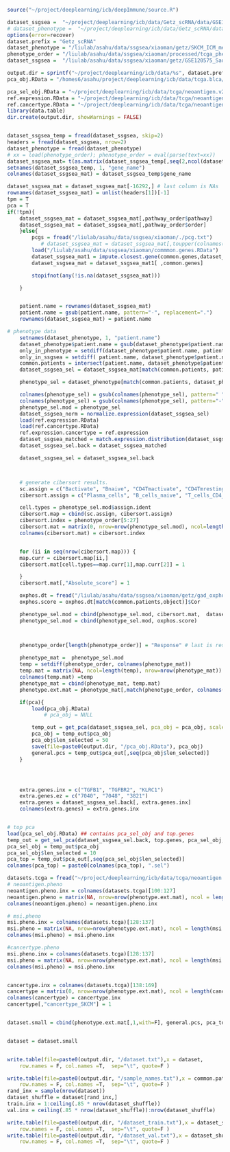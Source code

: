 
```r

source("~/project/deeplearning/icb/deepImmune/source.R")

dataset_ssgsea =  "~/project/deeplearning/icb/data/Getz_scRNA/data/GSE120575_Sade_Feldman_melanoma_single_cells_TPM_GEO.txt"
# dataset_phenotype =  "~/project/deeplearning/icb/data/Getz_scRNA/data/cell_label.csv"
options(error=recover)
dataset.prefix = "Getz_scRNA"
dataset_phenotype = "/liulab/asahu/data/ssgsea/xiaoman/getz/SKCM_ICM_meta.txt"
phenotype_order = "/liulab/asahu/data/ssgsea/xiaoman/processed/tcga_phenotypes.RData"
dataset_ssgsea =  "/liulab/asahu/data/ssgsea/xiaoman/getz/GSE120575_Sade_Feldman_melanoma_single_cells_TPM_GEO.txt"

output.dir = sprintf("~/project/deeplearning/icb/data/%s", dataset.prefix)
pca_obj.RData = "/homes6/asahu/project/deeplearning/icb/data/tcga.blca/neoantigen/pca_obj.RData"

pca_sel_obj.RData = "~/project/deeplearning/icb/data/tcga/neoantigen.v2/pca_sel_obj.RData"
ref.expression.RData = "~/project/deeplearning/icb/data/tcga/neoantigen.v2/ref.expression.RData"
ref.cancertype.RData = "~/project/deeplearning/icb/data/tcga/neoantigen.v2/ref.cancertype.RData"
library(data.table)
dir.create(output.dir, showWarnings = FALSE)


dataset_ssgsea_temp = fread(dataset_ssgsea, skip=2)
headers = fread(dataset_ssgsea, nrow=2)
dataset_phenotype = fread(dataset_phenotype)
# xx = load(phenotype_order); phenotype_order = eval(parse(text=xx))
dataset_ssgsea_mat= t(as.matrix(dataset_ssgsea_temp[,seq(2,ncol(dataset_ssgsea_temp)),with=F]))
setnames(dataset_ssgsea_temp, 1, "gene_name")
colnames(dataset_ssgsea_mat) = dataset_ssgsea_temp$gene_name

dataset_ssgsea_mat = dataset_ssgsea_mat[-16292,] # last column is NAs
rownames(dataset_ssgsea_mat) = unlist(headers[1])[-1]
tpm = T
pca = T
if(!tpm){
    dataset_ssgsea_mat = dataset_ssgsea_mat[,pathway_order$pathway]  
    dataset_ssgsea_mat = dataset_ssgsea_mat[,pathway_order$order]
    }else{
        pcgs = fread("/liulab/asahu/data/ssgsea/xiaoman/./pcg.txt")
           # dataset_ssgsea_mat = dataset_ssgsea_mat[,toupper(colnames(dataset_ssgsea_mat)) %in% toupper(pcgs$Gene)] 
        load("/liulab/asahu/data/ssgsea/xiaoman/commmon.genes.RData")
        dataset_ssgsea_mat1 = impute.closest.gene(common.genes,dataset_ssgsea_mat)
        dataset_ssgsea_mat = dataset_ssgsea_mat1[ ,common.genes] 

        stopifnot(any(!is.na(dataset_ssgsea_mat)))

    }


    patient.name = rownames(dataset_ssgsea_mat)
    patient.name = gsub(patient.name, pattern="-", replacement=".")
    rownames(dataset_ssgsea_mat) = patient.name

# phenotype data
    setnames(dataset_phenotype, 1, "patient.name")
    dataset_phenotype$patient.name = gsub(dataset_phenotype$patient.name, pattern="-", replacement=".")
    only_in_phenotype = setdiff(dataset_phenotype$patient.name, patient.name)
    only_in_ssgsea = setdiff( patient.name, dataset_phenotype$patient.name)
    common.patients = intersect(patient.name, dataset_phenotype$patient.name)
    dataset_ssgsea_sel = dataset_ssgsea_mat[match(common.patients, patient.name), ] 

    phenotype_sel = dataset_phenotype[match(common.patients, dataset_phenotype$patient.name)]

    colnames(phenotype_sel) = gsub(colnames(phenotype_sel), pattern=" ", replacement="_")
    colnames(phenotype_sel) = gsub(colnames(phenotype_sel), pattern="-", replacement="_")
    phenotype_sel.mod = phenotype_sel
    dataset_ssgsea_norm = normalize.expression(dataset_ssgsea_sel)
    load(ref.expression.RData)
    load(ref.cancertype.RData)
    ref.expression.cancertype = ref.expression 
    dataset_ssgsea_matched = match.expression.distribution(dataset_ssgsea_sel, ref.expression.cancertype)
    dataset_ssgsea_sel.back = dataset_ssgsea_matched

    dataset_ssgsea_sel = dataset_ssgsea_sel.back



    # generate cibersort results. 
    sc.assign = c("Bactivate", "Bnaive", "CD4Tmactivate", "CD4Tmresting", "CD8T", "Monocyte", "NKactivate", "Tfh", "Treg")
    cibersort.assign = c("Plasma_cells", "B_cells_naive", "T_cells_CD4_memory_activated", "T_cells_CD4_memory_resting", "T_cells_CD8", "Monocytes", "NK_cells_activated", "T_cells_follicular_helper", "T_cells_regulatory_(Tregs)")

    cell.types = phenotype_sel.mod$assign.ident 
    cibersort.map = cbind(sc.assign, cibersort.assign)
    cibersort.index = phenotype_order[5:27]
    cibersort.mat = matrix(0, nrow=nrow(phenotype_sel.mod), ncol=length(cibersort.index))
    colnames(cibersort.mat) = cibersort.index


    for (ii in seq(nrow(cibersort.map))) {
    map.curr = cibersort.map[ii,]
    cibersort.mat[cell.types==map.curr[1],map.curr[2]] = 1

    }
    cibersort.mat[,"Absolute_score"] = 1

    oxphos.dt = fread("/liulab/asahu/data/ssgsea/xiaoman/getz/gad_oxphos_score.csv")
    oxphos.score = oxphos.dt[match(common.patients,object)]$Cor

    phenotype_sel.mod = cbind(phenotype_sel.mod, cibersort.mat,  dataset_ssgsea_sel[, c("CD274", "PDCD1")])
    phenotype_sel.mod = cbind(phenotype_sel.mod, oxphos.score)



    phenotype_order[length(phenotype_order)] = "Response" # last is response
    
    phenotype_mat =  phenotype_sel.mod
    temp = setdiff(phenotype_order, colnames(phenotype_mat))
    temp.mat = matrix(NA, ncol=length(temp), nrow=nrow(phenotype_mat))
    colnames(temp.mat) =temp
    phenotype_mat = cbind(phenotype_mat, temp.mat)
    phenotype.ext.mat = phenotype_mat[,match(phenotype_order, colnames(phenotype_mat)),with=F ]

    if(pca){
        load(pca_obj.RData)
            # pca_obj = NULL

        temp_out = get_pca(dataset_ssgsea_sel, pca_obj = pca_obj, scale=F) 
        pca_obj = temp_out$pca_obj
        pca_obj$len_selected = 50
        save(file=paste0(output.dir, "/pca_obj.RData"), pca_obj)
        general.pcs = temp_out$pca_out[,seq(pca_obj$len_selected)]
    }




    extra.genes.inx = c("TGFB1", "TGFBR2", "KLRC1") 
    extra.genes.ez = c("7040", "7048", "3821") 
    extra.genes = dataset_ssgsea_sel.back[, extra.genes.inx]
    colnames(extra.genes) = extra.genes.inx


# top pca
load(pca_sel_obj.RData) ## contains pca_sel_obj and top.genes 
temp_out = get_sel_pca(dataset_ssgsea_sel.back, top.genes, pca_sel_obj, scale=F)
pca_sel_obj = temp_out$pca_obj
pca_sel_obj$len_selected = 10
pca_top = temp_out$pca_out[,seq(pca_sel_obj$len_selected)]
colnames(pca_top) = paste0(colnames(pca_top), ".sel")

datasets.tcga = fread("~/project/deeplearning/icb/data/tcga/neoantigen.v2/dataset_train.txt")
# neoantigen.pheno
neoantigen.pheno.inx = colnames(datasets.tcga)[100:127]
neoantigen.pheno = matrix(NA, nrow=nrow(phenotype.ext.mat), ncol = length(neoantigen.pheno.inx))
colnames(neoantigen.pheno) = neoantigen.pheno.inx

# msi.pheno
msi.pheno.inx = colnames(datasets.tcga)[128:137]
msi.pheno = matrix(NA, nrow=nrow(phenotype.ext.mat), ncol = length(msi.pheno.inx))
colnames(msi.pheno) = msi.pheno.inx

#cancertype.pheno
msi.pheno.inx = colnames(datasets.tcga)[128:137]
msi.pheno = matrix(NA, nrow=nrow(phenotype.ext.mat), ncol = length(msi.pheno.inx))
colnames(msi.pheno) = msi.pheno.inx


cancertype.inx = colnames(datasets.tcga)[138:169]
cancertype = matrix(0, nrow=nrow(phenotype.ext.mat), ncol = length(cancertype.inx))
colnames(cancertype) = cancertype.inx
cancertype[,"cancertype_SKCM"] = 1


dataset.small = cbind(phenotype.ext.mat[,1,with=F], general.pcs, pca_top, "MLH1" = dataset_ssgsea_matched[,"MLH1"], phenotype.ext.mat[,2:35,with=F], extra.genes, neoantigen.pheno, msi.pheno, cancertype)


dataset = dataset.small


write.table(file=paste0(output.dir, "/dataset.txt"),x = dataset,
    row.names = F, col.names =T,  sep="\t", quote=F )

write.table(file=paste0(output.dir, "/sample_names.txt"),x = common.patients,
    row.names = F, col.names =T,  sep="\t", quote=F )
rand_inx = sample(nrow(dataset))
dataset_shuffle = dataset[rand_inx,]
train.inx = 1:ceiling(.85 * nrow(dataset_shuffle))
val.inx = ceiling(.85 * nrow(dataset_shuffle)):nrow(dataset_shuffle)

write.table(file=paste0(output.dir, "/dataset_train.txt"),x = dataset_shuffle[train.inx,],
    row.names = F, col.names =T,  sep="\t", quote=F )
write.table(file=paste0(output.dir, "/dataset_val.txt"),x = dataset_shuffle[val.inx,],
    row.names = F, col.names =T,  sep="\t", quote=F )

```